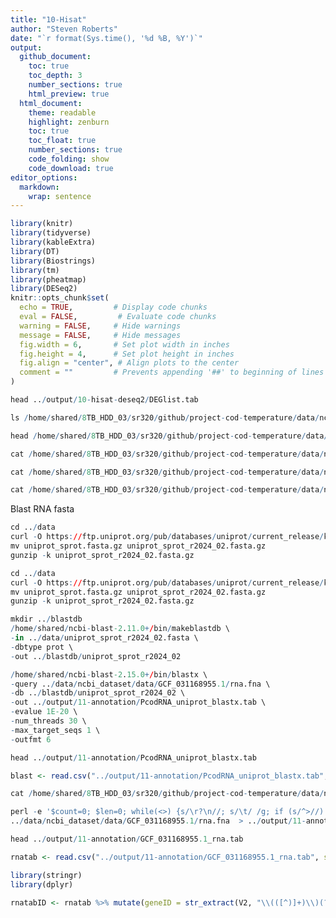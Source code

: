 ```yaml
---
title: "10-Hisat"
author: "Steven Roberts"
date: "`r format(Sys.time(), '%d %B, %Y')`"  
output: 
  github_document:
    toc: true
    toc_depth: 3
    number_sections: true
    html_preview: true
  html_document:
    theme: readable
    highlight: zenburn
    toc: true
    toc_float: true
    number_sections: true
    code_folding: show
    code_download: true
editor_options: 
  markdown: 
    wrap: sentence
---
```


```r
library(knitr)
library(tidyverse)
library(kableExtra)
library(DT)
library(Biostrings)
library(tm)
library(pheatmap)
library(DESeq2)
knitr::opts_chunk$set(
  echo = TRUE,         # Display code chunks
  eval = FALSE,         # Evaluate code chunks
  warning = FALSE,     # Hide warnings
  message = FALSE,     # Hide messages
  fig.width = 6,       # Set plot width in inches
  fig.height = 4,      # Set plot height in inches
  fig.align = "center", # Align plots to the center
  comment = ""         # Prevents appending '##' to beginning of lines in code output
)
```

```r
head ../output/10-hisat-deseq2/DEGlist.tab
```


```r
ls /home/shared/8TB_HDD_03/sr320/github/project-cod-temperature/data/ncbi_dataset/data/GCF_031168955.1

```

```r
head /home/shared/8TB_HDD_03/sr320/github/project-cod-temperature/data/ncbi_dataset/data/GCF_031168955.1/*

```


```r
cat /home/shared/8TB_HDD_03/sr320/github/project-cod-temperature/data/ncbi_dataset/data/GCF_031168955.1/rna.fna | grep ">" | head -20
```
```r
cat /home/shared/8TB_HDD_03/sr320/github/project-cod-temperature/data/ncbi_dataset/data/GCF_031168955.1/protein.faa | grep ">" | head -20
```

```r
cat /home/shared/8TB_HDD_03/sr320/github/project-cod-temperature/data/ncbi_dataset/data/GCF_031168955.1/cds_from_genomic.fna | grep ">" | head -20
```

Blast RNA fasta

```r

cd ../data
curl -O https://ftp.uniprot.org/pub/databases/uniprot/current_release/knowledgebase/complete/uniprot_sprot.fasta.gz
mv uniprot_sprot.fasta.gz uniprot_sprot_r2024_02.fasta.gz
gunzip -k uniprot_sprot_r2024_02.fasta.gz

```



```r

cd ../data
curl -O https://ftp.uniprot.org/pub/databases/uniprot/current_release/knowledgebase/complete/uniprot_sprot.fasta.gz
mv uniprot_sprot.fasta.gz uniprot_sprot_r2024_02.fasta.gz
gunzip -k uniprot_sprot_r2024_02.fasta.gz

```


```r
mkdir ../blastdb
/home/shared/ncbi-blast-2.11.0+/bin/makeblastdb \
-in ../data/uniprot_sprot_r2024_02.fasta \
-dbtype prot \
-out ../blastdb/uniprot_sprot_r2024_02
```

```r
/home/shared/ncbi-blast-2.15.0+/bin/blastx \
-query ../data/ncbi_dataset/data/GCF_031168955.1/rna.fna \
-db ../blastdb/uniprot_sprot_r2024_02 \
-out ../output/11-annotation/PcodRNA_uniprot_blastx.tab \
-evalue 1E-20 \
-num_threads 30 \
-max_target_seqs 1 \
-outfmt 6
```

```r
head ../output/11-annotation/PcodRNA_uniprot_blastx.tab
```

```r
blast <- read.csv("../output/11-annotation/PcodRNA_uniprot_blastx.tab", sep = '\t', header = FALSE)
```

```r
cat /home/shared/8TB_HDD_03/sr320/github/project-cod-temperature/data/ncbi_dataset/data/GCF_031168955.1/rna.fna | grep ">" | head -2
```


```r
perl -e '$count=0; $len=0; while(<>) {s/\r?\n//; s/\t/ /g; if (s/^>//) { if ($. != 1) {print "\n"} s/ |$/\t/; $count++; $_ .= "\t";} else {s/ //g; $len += length($_)} print $_;} print "\n"; warn "\nConverted $count FASTA records in $. lines to tabular format\nTotal sequence length: $len\n\n";' \
../data/ncbi_dataset/data/GCF_031168955.1/rna.fna  > ../output/11-annotation/GCF_031168955.1_rna.tab 
```



```r
head ../output/11-annotation/GCF_031168955.1_rna.tab
```



```r
rnatab <- read.csv("../output/11-annotation/GCF_031168955.1_rna.tab", sep = '\t', header = FALSE, row.names=NULL)

```

```r
library(stringr)
library(dplyr)
```

```r
rnatabID <- rnatab %>% mutate(geneID = str_extract(V2, "\\(([^)]+)\\)(?=,)")) %>% mutate(geneID = str_replace_all(geneID, "\\(|\\)", ""))

```

